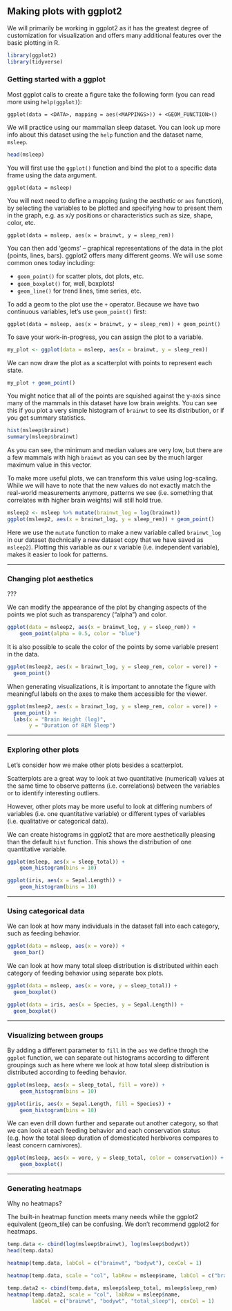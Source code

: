 ## Making plots with ggplot2

We will primarily be working in ggplot2 as it has the greatest degree of customization for visualization and offers many additional features over the basic plotting in R.

```r
library(ggplot2)
library(tidyverse)
```

### Getting started with a ggplot

Most ggplot calls to create a figure take the following form (you can read more using `help(ggplot)`):

`ggplot(data = <DATA>, mapping = aes(<MAPPINGS>)) + <GEOM_FUNCTION>()`

We will practice using our mammalian sleep dataset. You can look up more info about this dataset using the `help` function and the dataset name, `msleep`.

```r
head(msleep)
```

You will first use the `ggplot()` function and bind the plot to a specific data frame using the data argument.

`ggplot(data = msleep)`

You will next need to define a mapping (using the aesthetic or `aes` function), by selecting the variables to be plotted and specifying how to present them in the graph, e.g. as x/y positions or characteristics such as size, shape, color, etc.

`ggplot(data = msleep, aes(x = brainwt, y = sleep_rem))`

You can then add ‘geoms’ – graphical representations of the data in the plot (points, lines, bars). ggplot2 offers many different geoms. We will use some common ones today including:

* `geom_point()` for scatter plots, dot plots, etc.
* `geom_boxplot()` for, well, boxplots!
* `geom_line()` for trend lines, time series, etc.

To add a geom to the plot use the `+` operator. Because we have two continuous variables, let’s use `geom_point()` first:

`ggplot(data = msleep, aes(x = brainwt, y = sleep_rem)) + geom_point()`

To save your work-in-progress, you can assign the plot to a variable.

```r
my_plot <- ggplot(data = msleep, aes(x = brainwt, y = sleep_rem))
```

We can now draw the plot as a scatterplot with points to represent each state.

```r
my_plot + geom_point()
```

You might notice that all of the points are squished against the y-axis since many of the mammals in this dataset have low brain weights. You can see this if you plot a very simple histogram of `brainwt` to see its distribution, or if you get summary statistics.

```r
hist(msleep$brainwt)
summary(msleep$brainwt)
```

As you can see, the minimum and median values are very low, but there are a few mammals with high `brainwt` as you can see by the much larger maximum value in this vector.

To make more useful plots, we can transform this value using log-scaling. While we will have to note that the new values do not exactly match the real-world measurements anymore, patterns we see (i.e. something that correlates with higher brain weights) will still hold true.

```r
msleep2 <- msleep %>% mutate(brainwt_log = log(brainwt))
ggplot(msleep2, aes(x = brainwt_log, y = sleep_rem)) + geom_point()
```

Here we use the `mutate` function to make a new variable called `brainwt_log` in our dataset (technically a new dataset copy that we have saved as `msleep2`). Plotting this variable as our x variable (i.e. independent variable), makes it easier to look for patterns.

------

### Changing plot aesthetics

???

We can modify the appearance of the plot by changing aspects of the points we plot such as transparency ("alpha") and color.

```r
ggplot(data = msleep2, aes(x = brainwt_log, y = sleep_rem)) +
    geom_point(alpha = 0.5, color = "blue")
```

It is also possible to scale the color of the points by some variable present in the data.

```r
ggplot(msleep2, aes(x = brainwt_log, y = sleep_rem, color = vore)) + 
  geom_point()
```

When generating visualizations, it is important to annotate the figure with meaningful labels on the axes to make them accessible for the viewer.

```r
ggplot(msleep2, aes(x = brainwt_log, y = sleep_rem, color = vore)) + 
  geom_point() + 
  labs(x = "Brain Weight (log)", 
       y = "Duration of REM Sleep")
```

------

### Exploring other plots

Let's consider how we make other plots besides a scatterplot.

Scatterplots are a great way to look at two quantitative (numerical) values at the same time to observe patterns (i.e. correlations) between the variables or to identify interesting outliers.

However, other plots may be more useful to look at differing numbers of variables (i.e. one quantitative variable) or different types of variables (i.e. qualitative or categorical data).

We can create histograms in ggplot2 that are more aesthetically pleasing than the default `hist` function. This shows the distribution of one quantitative variable.

```r
ggplot(msleep, aes(x = sleep_total)) +
    geom_histogram(bins = 10)
```

```r
ggplot(iris, aes(x = Sepal.Length)) +
    geom_histogram(bins = 10)
```

------

### Using categorical data

We can look at how many individuals in the dataset fall into each category, such as feeding behavior.

```r
ggplot(data = msleep, aes(x = vore)) + 
  geom_bar()
```

We can look at how many total sleep distribution is distributed within each category of feeding behavior using separate box plots.

```r
ggplot(data = msleep, aes(x = vore, y = sleep_total)) + 
  geom_boxplot()
```

```r
ggplot(data = iris, aes(x = Species, y = Sepal.Length)) + 
  geom_boxplot()
```

------

### Visualizing between groups

By adding a different parameter to `fill` in the `aes` we define throgh the `ggplot` function, we can separate out histograms according to different groupings such as here where we look at how total sleep distribution is distributed according to feeding behavior.

```r
ggplot(msleep, aes(x = sleep_total, fill = vore)) +
    geom_histogram(bins = 10)
```

```r
ggplot(iris, aes(x = Sepal.Length, fill = Species)) +
    geom_histogram(bins = 10)
```

We can even drill down further and separate out another category, so that we can look at each feeding behavior and each conservation status (e.g. how the total sleep duration of domesticated herbivores compares to least concern carnivores).

```r
ggplot(msleep, aes(x = vore, y = sleep_total, color = conservation)) +
    geom_boxplot() 
```

------

### Generating heatmaps

Why no heatmaps?

The built-in heatmap function meets many needs while the ggplot2 equivalent (geom_tile) can be confusing. We don't recommend ggplot2 for heatmaps.

```r
temp.data <- cbind(log(msleep$brainwt), log(msleep$bodywt))
head(temp.data)
```

```r
heatmap(temp.data, labCol = c("brainwt", "bodywt"), cexCol = 1)
```

```r
heatmap(temp.data, scale = "col", labRow = msleep$name, labCol = c("brainwt", "bodywt"), cexCol = 1)
```


```r
temp.data2 <- cbind(temp.data, msleep$sleep_total, msleep$sleep_rem)
heatmap(temp.data2, scale = "col", labRow = msleep$name,
        labCol = c("brainwt", "bodywt", "total_sleep"), cexCol = 1)
```
